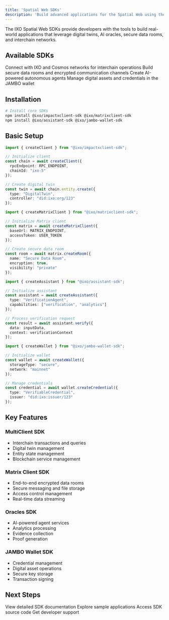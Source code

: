 ```yaml
---
title: 'Spatial Web SDKs'
description: 'Build advanced applications for the Spatial Web using the comprehensive suite of IXO development tools'
---
```


<Tip>
The IXO Spatial Web SDKs provide developers with the tools to build real-world applications that leverage digital twins, AI oracles, secure data rooms, and interchain networks.
</Tip>

## Available SDKs

<CardGroup>

<Card title="MultiClient SDK" icon="network-wired" href="https://www.npmjs.com/package/@ixo/impactxclient-sdk">
  Connect with IXO and Cosmos networks for interchain operations
</Card>

<Card title="Matrix Client SDK" icon="database" href="https://www.npmjs.com/package/@ixo/matrixclient-sdk">
  Build secure data rooms and encrypted communication channels
</Card>

<Card title="Oracles SDK" icon="brain" href="https://www.npmjs.com/package/@ixo/assistant-sdk">
  Create AI-powered autonomous agents
</Card>

<Card title="JAMBO Wallet SDK" icon="wallet" href="https://www.npmjs.com/package/@ixo/jambo-wallet-sdk">
  Manage digital assets and credentials in the JAMBO wallet
</Card>

</CardGroup>

## Installation

```bash
# Install core SDKs
npm install @ixo/impactxclient-sdk @ixo/matrixclient-sdk
npm install @ixo/assistant-sdk @ixo/jambo-wallet-sdk
```

## Basic Setup

<CodeGroup>

```typescript ImpactX Client
import { createClient } from "@ixo/impactxclient-sdk";

// Initialize client
const chain = await createClient({
  rpcEndpoint: RPC_ENDPOINT,
  chainId: "ixo-5"
});

// Create digital twin
const twin = await chain.entity.create({
  type: "DigitalTwin",
  controller: "did:ixo:org/123"
});
```

```typescript Matrix Client
import { createMatrixClient } from "@ixo/matrixclient-sdk";

// Initialize Matrix client
const matrix = await createMatrixClient({
  baseUrl: MATRIX_ENDPOINT,
  accessToken: USER_TOKEN
});

// Create secure data room
const room = await matrix.createRoom({
  name: "Secure Data Room",
  encryption: true,
  visibility: "private"
});
```

```typescript Assistant
import { createAssistant } from "@ixo/assistant-sdk";

// Initialize assistant
const assistant = await createAssistant({
  type: "VerificationAgent",
  capabilities: ["verification", "analytics"]
});

// Process verification request
const result = await assistant.verify({
  data: inputData,
  context: verificationContext
});
```

```typescript JAMBO Wallet
import { createWallet } from "@ixo/jambo-wallet-sdk";

// Initialize wallet
const wallet = await createWallet({
  storageType: "secure",
  network: "mainnet"
});

// Manage credentials
const credential = await wallet.createCredential({
  type: "VerifiableCredential",
  issuer: "did:ixo:issuer/123"
});
```

</CodeGroup>

## Key Features

### MultiClient SDK
- Interchain transactions and queries
- Digital twin management
- Entity state management
- Blockchain service management

### Matrix Client SDK
- End-to-end encrypted data rooms
- Secure messaging and file storage
- Access control management
- Real-time data streaming

### Oracles SDK
- AI-powered agent services
- Analytics processing
- Evidence collection
- Proof generation

### JAMBO Wallet SDK
- Credential management
- Digital asset operations
- Secure key storage
- Transaction signing

## Next Steps

<CardGroup>

<Card title="API Reference" icon="code">
  View detailed SDK documentation
</Card>

<Card title="Examples" icon="lightbulb">
  Explore sample applications
</Card>

<Card title="GitHub" icon="github">
  Access SDK source code
</Card>

<Card title="Support" icon="headset">
  Get developer support
</Card>

</CardGroup>